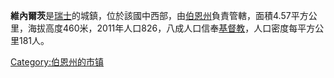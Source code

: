 '''維內爾茨'''是[[瑞士|瑞士]]的城鎮，位於該國中西部，由[[伯恩州|伯恩州]]負責管轄，面積4.57平方公里，海拔高度460米，2011年人口826，八成人口信奉[[基督教|基督教]]，人口密度每平方公里181人。

{{Switzerland-geo-stub}}
[[Category:伯恩州的市镇|Category:伯恩州的市镇]]